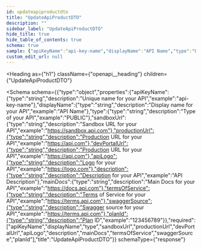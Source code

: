 ```yaml
---
id: updateapiproductdto
title: "UpdateApiProductDTO"
description: ""
sidebar_label: "UpdateApiProductDTO"
hide_title: true
hide_table_of_contents: true
schema: true
sample: {"apiKeyName":"api-key-name","displayName":"API Name","type":"PUBLIC","sandboxUrl":"https://sandbox.api.com","productionUrl":"https://api.com","devPortalUrl":"https://api.com","apiLogo":"https://logo.com","description":"API Description","mainDocs":"https://docs.api.com","termsOfService":"https://terms.api.com","swaggerSource":"https://terms.api.com","planId":"123456789"}
custom_edit_url: null
---
```



<Heading
  as={"h1"}
  className={"openapi__heading"}
  children={"UpdateApiProductDTO"}
>
</Heading>





<Schema
  schema={{"type":"object","properties":{"apiKeyName":{"type":"string","description":"Unique name for your API","example":"api-key-name"},"displayName":{"type":"string","description":"Display name for your API","example":"API Name"},"type":{"type":"string","description":"Type of your API","example":"PUBLIC"},"sandboxUrl":{"type":"string","description":"Sandbox URL for your API","example":"https://sandbox.api.com"},"productionUrl":{"type":"string","description":"Production URL for your API","example":"https://api.com"},"devPortalUrl":{"type":"string","description":"Production URL for your API","example":"https://api.com"},"apiLogo":{"type":"string","description":"Logo for your API","example":"https://logo.com"},"description":{"type":"string","description":"Description for your API","example":"API Description"},"mainDocs":{"type":"string","description":"Main Docs for your API","example":"https://docs.api.com"},"termsOfService":{"type":"string","description":"Terms of Service for your API","example":"https://terms.api.com"},"swaggerSource":{"type":"string","description":"Swagger source for your API","example":"https://terms.api.com"},"planId":{"type":"string","description":"Plan ID","example":"123456789"}},"required":["apiKeyName","displayName","type","sandboxUrl","productionUrl","devPortalUrl","apiLogo","description","mainDocs","termsOfService","swaggerSource","planId"],"title":"UpdateApiProductDTO"}}
  schemaType={"response"}
>
  
</Schema>
            